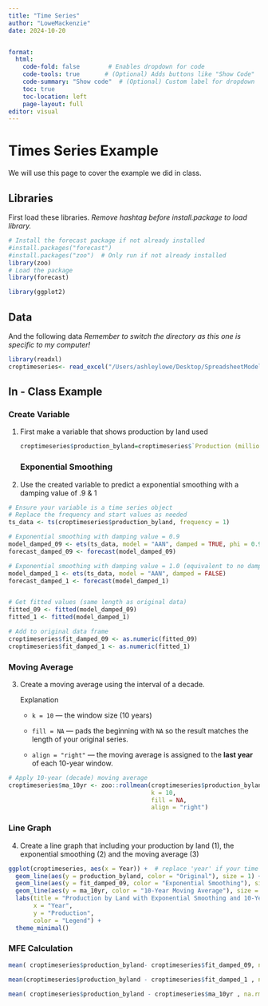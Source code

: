 ```yaml
---
title: "Time Series"
author: "LoweMackenzie"
date: 2024-10-20


format:
  html:
    code-fold: false        # Enables dropdown for code
    code-tools: true       # (Optional) Adds buttons like "Show Code"
    code-summary: "Show code"  # (Optional) Custom label for dropdown
    toc: true
    toc-location: left
    page-layout: full
editor: visual
---
```


## 

# Times Series Example

We will use this page to cover the example we did in class.

## Libraries

First load these libraries. *Remove hashtag before install.package to load library.*

```r
# Install the forecast package if not already installed
#install.packages("forecast")
#install.packages("zoo")  # Only run if not already installed
library(zoo)
# Load the package
library(forecast)

library(ggplot2)
```

## Data

And the following data *Remember to switch the directory as this one is specific to my computer!*

```r

library(readxl)
croptimeseries<- read_excel("/Users/ashleylowe/Desktop/SpreadsheetModeling429/2025/In-class/croptimeseries.xlsx")

```

## In - Class Example

### Create Variable

1.  First make a variable that shows production by land used

    ```r
    croptimeseries$production_byland=croptimeseries$`Production (million bushels)`/croptimeseries$`Planted area (million acres)`
    ```

    ### Exponential Smoothing

```{=html}
<!-- -->
```
2.  Use the created variable to predict a exponential smoothing with a damping value of .9 & 1

```r

# Ensure your variable is a time series object
# Replace the frequency and start values as needed
ts_data <- ts(croptimeseries$production_byland, frequency = 1)

# Exponential smoothing with damping value = 0.9
model_damped_09 <- ets(ts_data, model = "AAN", damped = TRUE, phi = 0.9)
forecast_damped_09 <- forecast(model_damped_09)

# Exponential smoothing with damping value = 1.0 (equivalent to no damping)
model_damped_1 <- ets(ts_data, model = "AAN", damped = FALSE)
forecast_damped_1 <- forecast(model_damped_1)


# Get fitted values (same length as original data)
fitted_09 <- fitted(model_damped_09)
fitted_1 <- fitted(model_damped_1)

# Add to original data frame
croptimeseries$fit_damped_09 <- as.numeric(fitted_09)
croptimeseries$fit_damped_1 <- as.numeric(fitted_1)

```

### Moving Average

3.  Create a moving average using the interval of a decade.

    Explanation

    -   `k = 10` --- the window size (10 years)

    -   `fill = NA` --- pads the beginning with `NA` so the result matches the length of your original series.

    -   `align = "right"` --- the moving average is assigned to the **last year** of each 10-year window.

```r

# Apply 10-year (decade) moving average
croptimeseries$ma_10yr <- zoo::rollmean(croptimeseries$production_byland, 
                                        k = 10, 
                                        fill = NA, 
                                        align = "right")

```

### Line Graph

4.  Create a line graph that including your production by land (1), the exponential smoothing (2) and the moving average (3)

```r


ggplot(croptimeseries, aes(x = Year)) +  # replace 'year' if your time column is named differently
  geom_line(aes(y = production_byland, color = "Original"), size = 1) +
  geom_line(aes(y = fit_damped_09, color = "Exponential Smoothing"), size = 1, linetype = "dashed") +
  geom_line(aes(y = ma_10yr, color = "10-Year Moving Average"), size = 1, linetype = "dotdash") +
  labs(title = "Production by Land with Exponential Smoothing and 10-Year Moving Average",
       x = "Year",
       y = "Production",
       color = "Legend") +
  theme_minimal()
```

### MFE Calculation

```r

mean( croptimeseries$production_byland- croptimeseries$fit_damped_09, na.rm = TRUE)

mean(croptimeseries$production_byland - croptimeseries$fit_damped_1 , na.rm = TRUE)

mean( croptimeseries$production_byland - croptimeseries$ma_10yr , na.rm = TRUE)



```
